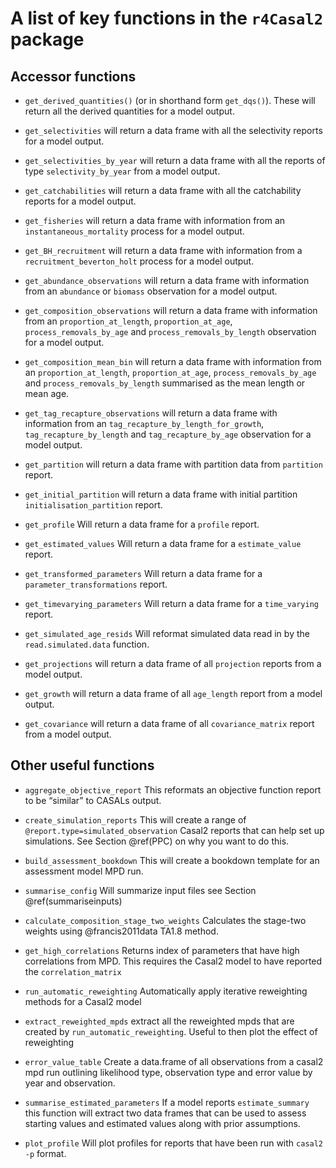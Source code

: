 # A list of key functions in the `r4Casal2` package {#functionlist}



## Accessor functions

* `get_derived_quantities()` (or in shorthand form `get_dqs()`). These will return all the derived quantities for a model output.

* `get_selectivities` will return a data frame with all the selectivity reports for a model output.

* `get_selectivities_by_year` will return a data frame with all the reports of type `selectivity_by_year` from a model output.

* `get_catchabilities` will return a data frame with all the catchability reports for a model output.

* `get_fisheries` will return a data frame with information from an `instantaneous_mortality` process for a model output.

* `get_BH_recruitment` will return a data frame with information from a `recruitment_beverton_holt` process for a model output.

* `get_abundance_observations` will return a data frame with information from an `abundance` or `biomass` observation for a model output.

* `get_composition_observations` will return a data frame with information from an `proportion_at_length`, `proportion_at_age`, `process_removals_by_age` and `process_removals_by_length` observation for a model output.

* `get_composition_mean_bin` will return a data frame with information from an `proportion_at_length`, `proportion_at_age`, `process_removals_by_age` and `process_removals_by_length` summarised as the mean length or mean age.

* `get_tag_recapture_observations` will return a data frame with information from an `tag_recapture_by_length_for_growth`, `tag_recapture_by_length` and `tag_recapture_by_age` observation for a model output.

* `get_partition` will return a data frame with partition data from `partition` report.

* `get_initial_partition` will return a data frame with initial partition `initialisation_partition` report.

* `get_profile` Will return a data frame for a `profile` report.

* `get_estimated_values` Will return a data frame for a `estimate_value` report.

* `get_transformed_parameters` Will return a data frame for a `parameter_transformations` report.

* `get_timevarying_parameters` Will return a data frame for a `time_varying` report.

* `get_simulated_age_resids` Will reformat simulated data read in by the `read.simulated.data` function.

* `get_projections` will return a data frame of all `projection` reports from a model output.

* `get_growth` will return a data frame of all `age_length` report from a model output.

* `get_covariance` will return a data frame of all `covariance_matrix` report from a model output.

## Other useful functions
* `aggregate_objective_report` This reformats an objective function report to be "similar" to CASALs output.

* `create_simulation_reports` This will create a range of `@report.type=simulated_observation` Casal2 reports that can help set up simulations. See Section \@ref(PPC) on why you want to do this.

* `build_assessment_bookdown` This will create a bookdown template for an assessment model MPD run.

* `summarise_config` Will summarize input files see Section \@ref(summariseinputs)

* `calculate_composition_stage_two_weights` Calculates the stage-two weights using @francis2011data TA1.8 method.

* `get_high_correlations` Returns index of parameters that have high correlations from MPD. This requires the Casal2 model to have reported the `correlation_matrix`

* `run_automatic_reweighting` Automatically apply iterative reweighting methods for a Casal2 model

* `extract_reweighted_mpds` extract all the reweighted mpds that are created by `run_automatic_reweighting`. Useful to then plot the effect of reweighting

* `error_value_table` Create a data.frame of all observations from a casal2 mpd run outlining likelihood type, observation type and error value by year and observation.

* `summarise_estimated_parameters` If a model reports `estimate_summary` this function will extract two data frames that can be used to assess starting values and estimated values along with prior assumptions.

* `plot_profile` Will plot profiles for reports that have been run with `casal2 -p` format.

